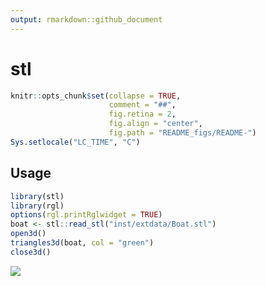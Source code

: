 ```yaml
---
output: rmarkdown::github_document
---
```


<!-- README.md is generated from README.Rmd. Please edit that file -->

# stl

```r
knitr::opts_chunk$set(collapse = TRUE,
                      comment = "##",
                      fig.retina = 2,
                      fig.align = "center",
                      fig.path = "README_figs/README-")
Sys.setlocale("LC_TIME", "C")
```

## Usage

```r
library(stl)
library(rgl)
options(rgl.printRglwidget = TRUE)
boat <- stl::read_stl("inst/extdata/Boat.stl")
open3d()
triangles3d(boat, col = "green")
close3d()
```

![](README_figs/example.png)
